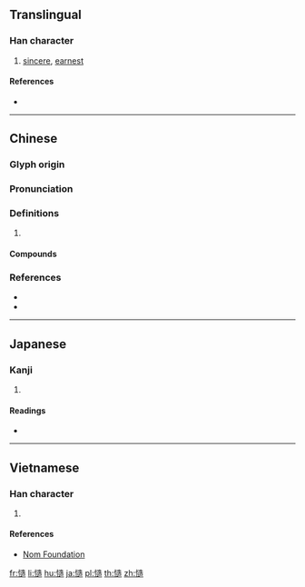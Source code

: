 {{character info/new}}
==Translingual==

===Han character===
{{Han char|rn=61|rad=心|as=11|sn=14|four=94036|canj=PYHR|ids=⿰忄造}}

# [[sincere]], [[earnest]]

====References====
* {{Han ref|kx=0399.160|dkj=11114|dj=0739.050|hdz=42337.060|uh=6165|ud=24933|bh=E1D1|bd=57809}}

----

==Chinese==
{{zh-forms}}

===Glyph origin===
{{Han etym}}

===Pronunciation===
{{zh-pron
|m=zào,cào
|c=zou6,cou3
|mc=y
|oc=y
|cat=
}}

===Definitions===
{{zh-hanzi}}

# {{rfdef|zh}}

====Compounds====
{{zh-der|慥慥|陳慥}}

===References===
* {{R:twedu|B01177}}
* {{R:yue:Hanzi}}

----

==Japanese==

===Kanji===
{{ja-kanji|grade=|rs=心11}}

# {{defn|lang=ja|sort=心11}}

====Readings====
* {{ja-readings|on=[[ぞう]] (zō), [[そう]] (sō)|kun=[[たしか]] (tashika)}}

----

==Vietnamese==

===Han character===
{{vi-readings|rs=心11|hanviet=tháo}}

# {{defn|lang=vi|sort=心11}}

====References====
* [http://nomfoundation.org/common/nom_details.php?codepoint=6165 Nom Foundation]

[[fr:慥]]
[[li:慥]]
[[hu:慥]]
[[ja:慥]]
[[pl:慥]]
[[th:慥]]
[[zh:慥]]